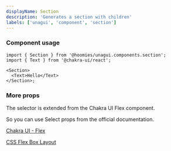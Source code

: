 ```yaml
---
displayName: Section
description: 'Generates a section with children'
labels: ['unagui', 'component', 'section']
---
```



### Component usage

```tsx
import { Section } from '@hoomies/unagui.components.section';
import { Text } from '@chakra-ui/react';

<Section>
  <Text>Hello</Text>
</Section>;
```

### More props

The selector is extended from the Chakra UI Flex component.

So you can use Select props from the official documentation.

[Chakra UI - Flex](https://chakra-ui.com/docs/layout/flex)

[CSS Flex Box Layout](https://developer.mozilla.org/en-US/docs/Web/CSS/CSS_Flexible_Box_Layout)
